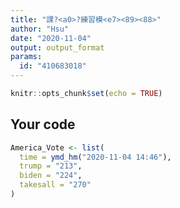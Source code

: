 ---
title: "課?<a0>?練習模<e7><89><88>"
author: "Hsu"
date: "2020-11-04"
output: output_format
params:
  id: "410683018"
---

```{r setup, include=FALSE}
knitr::opts_chunk$set(echo = TRUE)
```

## Your code

```{r}
America_Vote <- list(
  time = ymd_hm("2020-11-04 14:46"),
  trump = "213",
  biden = "224",
  takesall = "270"
)
```


